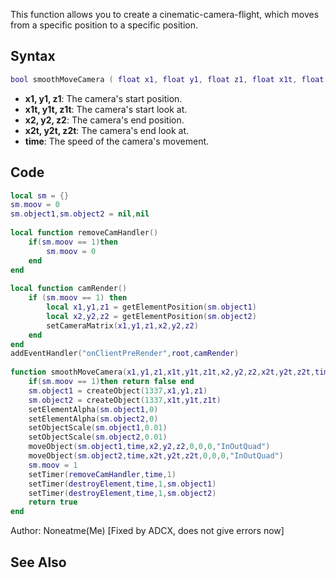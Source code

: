 {{Useful Function}}
<lowercasetitle/>


This function allows you to create a cinematic-camera-flight, which moves from a specific position to a specific position.

==Syntax==
<syntaxhighlight lang="lua">bool smoothMoveCamera ( float x1, float y1, float z1, float x1t, float y1t, float z1t, float x2, float y2, float z2, float x2t, float y2t, float z2t, int time )</syntaxhighlight>

* '''x1, y1, z1''': The camera's start position.
* '''x1t, y1t, z1t''': The camera's start look at.
* '''x2, y2, z2''': The camera's end position.
* '''x2t, y2t, z2t''': The camera's end look at.
* '''time''': The speed of the camera's movement.

==Code==
<section name="Clientside Script" class="client" show="true">
<syntaxhighlight lang="lua">
local sm = {}
sm.moov = 0
sm.object1,sm.object2 = nil,nil
 
local function removeCamHandler()
	if(sm.moov == 1)then
		sm.moov = 0
	end
end
 
local function camRender()
	if (sm.moov == 1) then
		local x1,y1,z1 = getElementPosition(sm.object1)
		local x2,y2,z2 = getElementPosition(sm.object2)
		setCameraMatrix(x1,y1,z1,x2,y2,z2)
	end
end
addEventHandler("onClientPreRender",root,camRender)
 
function smoothMoveCamera(x1,y1,z1,x1t,y1t,z1t,x2,y2,z2,x2t,y2t,z2t,time)
	if(sm.moov == 1)then return false end
	sm.object1 = createObject(1337,x1,y1,z1)
	sm.object2 = createObject(1337,x1t,y1t,z1t)
	setElementAlpha(sm.object1,0)
	setElementAlpha(sm.object2,0)
	setObjectScale(sm.object1,0.01)
	setObjectScale(sm.object2,0.01)
	moveObject(sm.object1,time,x2,y2,z2,0,0,0,"InOutQuad")
	moveObject(sm.object2,time,x2t,y2t,z2t,0,0,0,"InOutQuad")
	sm.moov = 1
	setTimer(removeCamHandler,time,1)
	setTimer(destroyElement,time,1,sm.object1)
	setTimer(destroyElement,time,1,sm.object2)
	return true
end
</syntaxhighlight>
</section>

Author: Noneatme(Me)  [Fixed by ADCX, does not give errors now]

==See Also==
{{Useful_Functions}}